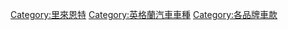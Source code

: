 [[Category:里來恩特|Category:里來恩特]]
[[Category:英格蘭汽車車種|Category:英格蘭汽車車種]]
[[Category:各品牌車款|Category:各品牌車款]]